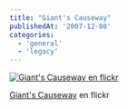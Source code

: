 ```yaml
---
title: "Giant's Causeway"
publishedAt: '2007-12-08'
categories:
  - 'general'
  - 'legacy'
---
```


[![Giant's Causeway en flickr](http://farm3.static.flickr.com/2266/2088481239_1a1cf28ff4.jpg)](http://www.flickr.com/photos/ryck/2088481239/ "Giant's Causeway")

[Giant's Causeway](http://www.flickr.com/photos/ryck/2088481239/) en flickr
